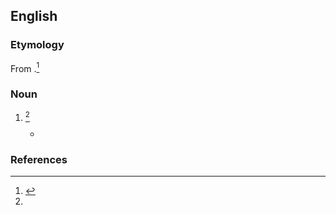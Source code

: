 ==English==

===Etymology===
From {{der|en|fro|abaissance}}.<ref name=SOED>{{R:SOED5|page=2}}</ref>

===Noun===
{{en-noun}}

# {{obsolete form of|obeisance|lang=en}} {{defdate|from the late 17th century to the mid 18th century}}<ref name=SOED/>
#* {{quote-book|lang=en|title=The art of contentment|author=Richard Allestree|year=1675|passage=Haman can find no gust in all the sensualities of the Persian Court, because a poor despicable Jew denies his '''abaisance'''.}}

===References===
<references/>